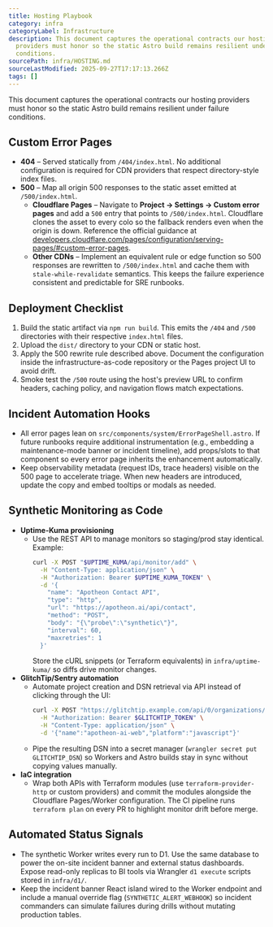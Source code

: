 ```yaml
---
title: Hosting Playbook
category: infra
categoryLabel: Infrastructure
description: This document captures the operational contracts our hosting
  providers must honor so the static Astro build remains resilient under failure
  conditions.
sourcePath: infra/HOSTING.md
sourceLastModified: 2025-09-27T17:17:13.266Z
tags: []
---
```


This document captures the operational contracts our hosting providers must honor so the
static Astro build remains resilient under failure conditions.

## Custom Error Pages

- **404** – Served statically from `/404/index.html`. No additional configuration is required for
  CDN providers that respect directory-style index files.
- **500** – Map all origin 500 responses to the static asset emitted at `/500/index.html`.
  - **Cloudflare Pages** – Navigate to **Project → Settings → Custom error pages** and add a
    `500` entry that points to `/500/index.html`. Cloudflare clones the asset to every colo so the
    fallback renders even when the origin is down. Reference the official guidance at
    [developers.cloudflare.com/pages/configuration/serving-pages/#custom-error-pages](https://developers.cloudflare.com/pages/configuration/serving-pages/#custom-error-pages).
  - **Other CDNs** – Implement an equivalent rule or edge function so 500 responses are rewritten
    to `/500/index.html` and cache them with `stale-while-revalidate` semantics. This keeps the
    failure experience consistent and predictable for SRE runbooks.

## Deployment Checklist

1. Build the static artifact via `npm run build`. This emits the `/404` and `/500` directories with
   their respective `index.html` files.
2. Upload the `dist/` directory to your CDN or static host.
3. Apply the 500 rewrite rule described above. Document the configuration inside the
   infrastructure-as-code repository or the Pages project UI to avoid drift.
4. Smoke test the `/500` route using the host's preview URL to confirm headers, caching policy,
   and navigation flows match expectations.

## Incident Automation Hooks

- All error pages lean on `src/components/system/ErrorPageShell.astro`. If future runbooks require
  additional instrumentation (e.g., embedding a maintenance-mode banner or incident timeline), add
  props/slots to that component so every error page inherits the enhancement automatically.
- Keep observability metadata (request IDs, trace headers) visible on the 500 page to accelerate
  triage. When new headers are introduced, update the copy and embed tooltips or modals as needed.

## Synthetic Monitoring as Code

- **Uptime-Kuma provisioning**
  - Use the REST API to manage monitors so staging/prod stay identical. Example:
    ```bash
    curl -X POST "$UPTIME_KUMA/api/monitor/add" \
      -H "Content-Type: application/json" \
      -H "Authorization: Bearer $UPTIME_KUMA_TOKEN" \
      -d '{
        "name": "Apotheon Contact API",
        "type": "http",
        "url": "https://apotheon.ai/api/contact",
        "method": "POST",
        "body": "{\"probe\":\"synthetic\"}",
        "interval": 60,
        "maxretries": 1
      }'
    ```
    Store the cURL snippets (or Terraform equivalents) in `infra/uptime-kuma/` so diffs drive
    monitor changes.
- **GlitchTip/Sentry automation**
  - Automate project creation and DSN retrieval via API instead of clicking through the UI:
    ```bash
    curl -X POST "https://glitchtip.example.com/api/0/organizations/apotheon/projects/" \
      -H "Authorization: Bearer $GLITCHTIP_TOKEN" \
      -H "Content-Type: application/json" \
      -d '{"name":"apotheon-ai-web","platform":"javascript"}'
    ```
  - Pipe the resulting DSN into a secret manager (`wrangler secret put GLITCHTIP_DSN`) so Workers
    and Astro builds stay in sync without copying values manually.
- **IaC integration**
  - Wrap both APIs with Terraform modules (use `terraform-provider-http` or custom providers) and
    commit the modules alongside the Cloudflare Pages/Worker configuration. The CI pipeline runs
    `terraform plan` on every PR to highlight monitor drift before merge.

## Automated Status Signals

- The synthetic Worker writes every run to D1. Use the same database to power the on-site incident
  banner and external status dashboards. Expose read-only replicas to BI tools via Wrangler `d1
execute` scripts stored in `infra/d1/`.
- Keep the incident banner React island wired to the Worker endpoint and include a manual override
  flag (`SYNTHETIC_ALERT_WEBHOOK`) so incident commanders can simulate failures during drills without
  mutating production tables.
